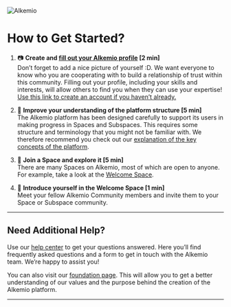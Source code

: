 ![Alkemio](/alkemio-og.png)

# How to Get Started?

1. 📷 **Create and [fill out your Alkemio profile](./complete-profile.en-US) [2 min]**  
   Don’t forget to add a nice picture of yourself :D. We want everyone to know who you are cooperating with to build a relationship of trust within this community. Filling out your profile, including your skills and interests, will allow others to find you when they can use your expertise! [Use this link to create an account if you haven’t already.](#)

2. 📁 **Improve your understanding of the platform structure [5 min]**  
   The Alkemio platform has been designed carefully to support its users in making progress in Spaces and Subspaces. This requires some structure and terminology that you might not be familiar with. We therefore recommend you check out our [explanation of the key concepts of the platform](#).

3. 🔎 **Join a Space and explore it [5 min]**  
   There are many Spaces on Alkemio, most of which are open to anyone. For example, take a look at the [Welcome Space](#).

4. 👋 **Introduce yourself in the Welcome Space [1 min]**  
   Meet your fellow Alkemio Community members and invite them to your Space or Subspace community.

---

## Need Additional Help?

Use our [help center](#) to get your questions answered. Here you’ll find frequently asked questions and a form to get in touch with the Alkemio team. We’re happy to assist you!

You can also visit our [foundation page](#). This will allow you to get a better understanding of our values and the purpose behind the creation of the Alkemio platform.

---